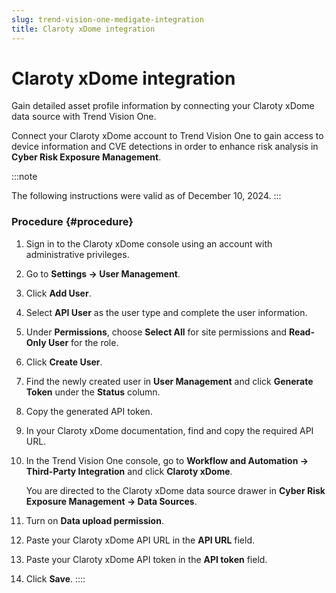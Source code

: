 ```yaml
---
slug: trend-vision-one-medigate-integration
title: Claroty xDome integration
---
```

# Claroty xDome integration

Gain detailed asset profile information by connecting your Claroty xDome data source with Trend Vision One.

Connect your Claroty xDome account to Trend Vision One to gain access to device information and CVE detections in order to enhance risk analysis in **Cyber Risk Exposure Management**.

:::note

The following instructions were valid as of December 10, 2024.
:::

### Procedure {#procedure}

1.  Sign in to the Claroty xDome console using an account with administrative privileges.

2.  Go to **Settings → User Management**.

3.  Click **Add User**.

4.  Select **API User** as the user type and complete the user information.

5.  Under **Permissions**, choose **Select All** for site permissions and **Read-Only User** for the role.

6.  Click **Create User**.

7.  Find the newly created user in **User Management** and click **Generate Token** under the **Status** column.

8.  Copy the generated API token.

9.  In your Claroty xDome documentation, find and copy the required API URL.

10. In the Trend Vision One console, go to **Workflow and Automation → Third-Party Integration** and click **Claroty xDome**.

    You are directed to the Claroty xDome data source drawer in **Cyber Risk Exposure Management → Data Sources**.

11. Turn on **Data upload permission**.

12. Paste your Claroty xDome API URL in the **API URL** field.

13. Paste your Claroty xDome API token in the **API token** field.

14. Click **Save**.
::::
